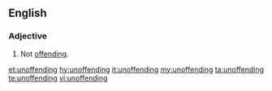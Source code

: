==English==

===Adjective===
{{en-adj}}

# Not [[offending]].

[[et:unoffending]]
[[hy:unoffending]]
[[it:unoffending]]
[[my:unoffending]]
[[ta:unoffending]]
[[te:unoffending]]
[[vi:unoffending]]